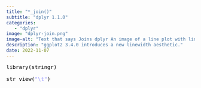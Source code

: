 ```yaml
---
title: "*_join()"
subtitle: "dplyr 1.1.0"
categories:
   - "dplyr"
image: "dplyr-join.png"
image-alt: "Text that says Joins dplyr An image of a line plot with lines of varying widths."
description: "ggplot2 3.4.0 introduces a new linewidth aesthetic."
date: 2022-11-07
---
```


<html>
<head>
<style type="text/css">
.number{
    color: rgb(21,20,181) ;
}

.functioncall{
    color: black ;
}

.string{
    color: rgb(153,153,255) ;
}

.keyword{
    color: black;
}

.argument{
    color: rgb( 177,63,5) ;
}

.comment{
    color: rgb( 204,204,204) ;
}

.roxygencomment{
    color: rgb(0,151,255);
}

.formalargs{
    color: rgb(18,182,18);
}

.eqformalargs{
    color: rgb(18,182,18);
}

.assignement{
    color: rgb(55,55,98);
}

.package{
    color: rgb(150,182,37);
}

.slot{
    font-style:italic;
}

.symbol{
    color: black ;
}

.prompt{
    color: black ;
}

.line{
    color: gray ;   
}
</style>
</head>
<body>
<pre>
<span class="functioncall">library</span><span class="keyword">(</span><span class="symbol">stringr</span><span class="keyword">)</span>

<span class="functioncall">str_view</span><span class="keyword">(</span><span class="string">"\t"</span><span class="keyword">)</span>
</pre>
</body>
</html>